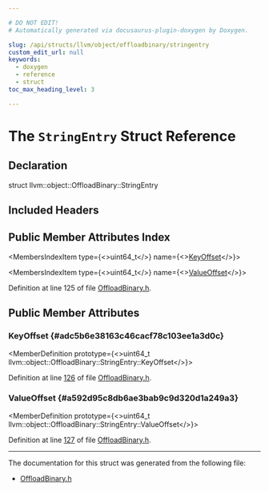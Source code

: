 ```yaml
---

# DO NOT EDIT!
# Automatically generated via docusaurus-plugin-doxygen by Doxygen.

slug: /api/structs/llvm/object/offloadbinary/stringentry
custom_edit_url: null
keywords:
  - doxygen
  - reference
  - struct
toc_max_heading_level: 3

---
```





# The `StringEntry` Struct Reference

<DoxygenPage pluginConfig={pluginConfig}>



## Declaration

<CodeBlock>struct llvm::object::OffloadBinary::StringEntry</CodeBlock>

## Included Headers

<IncludesList>
<IncludesListItem
  filePath="llvm/Object/OffloadBinary.h"
  permalink="/docs/api/files/include/include/llvm/include/llvm/object/offloadbinary-h"
  isLocal="true" />
</IncludesList>

## Public Member Attributes Index

<MembersIndex>

<MembersIndexItem
  type={<>uint64&#95;t</>}
  name={<><a href="#adc5b6e38163c46cacf78c103ee1a3d0c">KeyOffset</a></>}>
</MembersIndexItem>

<MembersIndexItem
  type={<>uint64&#95;t</>}
  name={<><a href="#a592d95c8db6ae3bab9c9d320d1a249a3">ValueOffset</a></>}>
</MembersIndexItem>

</MembersIndex>


Definition at line 125 of file <a href="/docs/api/files/include/include/llvm/include/llvm/object/offloadbinary-h">OffloadBinary.h</a>.

<SectionDefinition>

## Public Member Attributes

### KeyOffset {#adc5b6e38163c46cacf78c103ee1a3d0c}

<MemberDefinition
  prototype={<>uint64&#95;t llvm::object::OffloadBinary::StringEntry::KeyOffset</>}>

Definition at line <a href="/docs/api/files/include/include/llvm/include/llvm/object/offloadbinary-h/#l00126">126</a> of file <a href="/docs/api/files/include/include/llvm/include/llvm/object/offloadbinary-h">OffloadBinary.h</a>.
</MemberDefinition>

### ValueOffset {#a592d95c8db6ae3bab9c9d320d1a249a3}

<MemberDefinition
  prototype={<>uint64&#95;t llvm::object::OffloadBinary::StringEntry::ValueOffset</>}>

Definition at line <a href="/docs/api/files/include/include/llvm/include/llvm/object/offloadbinary-h/#l00127">127</a> of file <a href="/docs/api/files/include/include/llvm/include/llvm/object/offloadbinary-h">OffloadBinary.h</a>.
</MemberDefinition>

</SectionDefinition>

<hr/>

The documentation for this struct was generated from the following file:

<ul>
<li><a href="/docs/api/files/include/include/llvm/include/llvm/object/offloadbinary-h">OffloadBinary.h</a></li>
</ul>

</DoxygenPage>
